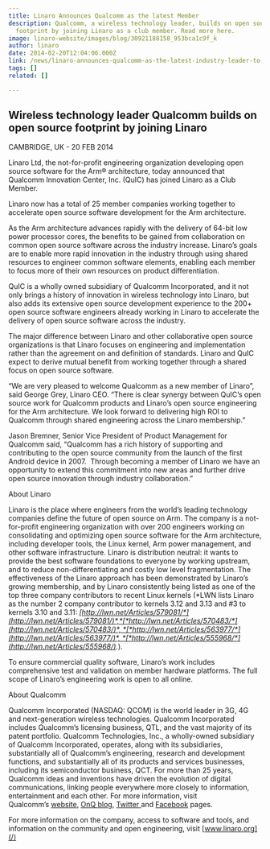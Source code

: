 ```yaml
---
title: Linaro Announces Qualcomm as the latest Member
description: Qualcomm, a wireless technology leader, builds on open source
  footprint by joining Linaro as a club member. Read more here.
image: linaro-website/images/blog/30921188158_953bca1c9f_k
author: linaro
date: 2014-02-20T12:04:06.000Z
link: /news/linaro-announces-qualcomm-as-the-latest-industry-leader-to-become-a-member/
tags: []
related: []

---
```


## Wireless technology leader Qualcomm builds on open source footprint by joining Linaro

CAMBRIDGE, UK - 20 FEB 2014

Linaro Ltd, the not-for-profit engineering organization developing open source software for the Arm® architecture, today announced that Qualcomm Innovation Center, Inc. (QuIC) has joined Linaro as a Club Member.

Linaro now has a total of 25 member companies working together to accelerate open source software development for the Arm architecture.

As the Arm architecture advances rapidly with the delivery of 64-bit low power processor cores, the benefits to be gained from collaboration on common open source software across the industry increase. Linaro’s goals are to enable more rapid innovation in the industry through using shared resources to engineer common software elements, enabling each member to focus more of their own resources on product differentiation.

QuIC is a wholly owned subsidiary of Qualcomm Incorporated, and it not only brings a history of innovation in wireless technology into Linaro, but also adds its extensive open source development experience to the 200+ open source software engineers already working in Linaro to accelerate the delivery of open source software across the industry.

The major difference between Linaro and other collaborative open source organizations is that Linaro focuses on engineering and implementation rather than the agreement on and definition of standards. Linaro and QuIC expect to derive mutual benefit from working together through a shared focus on open source software.

“We are very pleased to welcome Qualcomm as a new member of Linaro”, said George Grey, Linaro CEO. “There is clear synergy between QuIC’s open source work for Qualcomm products and Linaro’s open source engineering for the Arm architecture. We look forward to delivering high ROI to Qualcomm through shared engineering across the Linaro membership.”

Jason Bremner, Senior Vice President of Product Management for Qualcomm said, “Qualcomm has a rich history of supporting and contributing to the open source community from the launch of the first Android device in 2007.  Through becoming a member of Linaro we have an opportunity to extend this commitment into new areas and further drive open source innovation through industry collaboration.”

About Linaro

Linaro is the place where engineers from the world’s leading technology companies define the future of open source on Arm. The company is a not-for-profit engineering organization with over 200 engineers working on consolidating and optimizing open source software for the Arm architecture, including developer tools, the Linux kernel, Arm power management, and other software infrastructure. Linaro is distribution neutral: it wants to provide the best software foundations to everyone by working upstream, and to reduce non-differentiating and costly low level fragmentation. The effectiveness of the Linaro approach has been demonstrated by Linaro’s growing membership, and by Linaro consistently being listed as one of the top three company contributors to recent Linux kernels (*LWN lists Linaro as the number 2 company contributor to kernels 3.12 and 3.13 and #3 to kernels 3.10 and 3.11: *[*http://lwn.net/Articles/579081/*](http://lwn.net/Articles/579081/)*,*[*http://lwn.net/Articles/570483/*](http://lwn.net/Articles/570483/)*, *[*http://lwn.net/Articles/563977/*](http://lwn.net/Articles/563977/)*, *[*http://lwn.net/Articles/555968/*](http://lwn.net/Articles/555968/)*.*).

To ensure commercial quality software, Linaro’s work includes comprehensive test and validation on member hardware platforms. The full scope of Linaro’s engineering work is open to all online.

About Qualcomm

Qualcomm Incorporated (NASDAQ: QCOM) is the world leader in 3G, 4G and next-generation wireless technologies. Qualcomm Incorporated includes Qualcomm’s licensing business, QTL, and the vast majority of its patent portfolio. Qualcomm Technologies, Inc., a wholly-owned subsidiary of Qualcomm Incorporated, operates, along with its subsidiaries, substantially all of Qualcomm’s engineering, research and development functions, and substantially all of its products and services businesses, including its semiconductor business, QCT. For more than 25 years, Qualcomm ideas and inventions have driven the evolution of digital communications, linking people everywhere more closely to information, entertainment and each other. For more information, visit Qualcomm’s [website](http://www.qualcomm.com/), [OnQ blog](http://www.qualcomm.com/media/blog), [Twitter ](https://twitter.com/Qualcomm)and [Facebook](https://www.facebook.com/qualcomm) pages.

For more information on the company, access to software and tools, and information on the community and open engineering, visit [www.linaro.org](/)
